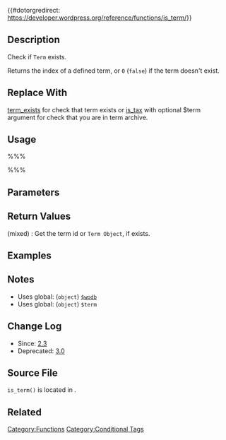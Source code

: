 {{Deprecated}}

{{#dotorgredirect: https://developer.wordpress.org/reference/functions/is_term/}}

{{Languages|
{{en|Function Reference/is_term}}
{{ja|関数リファレンス/is_term}}
}}

== Description ==

Check if <tt>Term</tt> exists.

Returns the index of a defined term, or <tt>0</tt> (<tt>false</tt>) if the term doesn't exist.

== Replace With ==

[[Function Reference/term_exists|term_exists]] for check that term exists or [[Function Reference/is_tax|is_tax]] with optional $term argument for check that you are in term archive.

== Usage ==
%%%<?php is_term( $term, $taxonomy ) ?>%%%

== Parameters ==
{{Parameter|$term|integer&#124;string|The term to check}}
{{Parameter|$taxonomy|string|The taxonomy name to use|optional|&#39;&#39;}}

== Return Values ==
; (mixed) : Get the term id or <tt>Term Object</tt>, if exists.

== Examples ==
<!-- Need creative examples. Feel free to link to external examples. -->

== Notes ==
* Uses global: (<tt>object</tt>) [[Class Reference/wpdb|<tt>$wpdb</tt>]]
* Uses global: (<tt>object</tt>) <tt>$term</tt>

== Change Log ==
* Since: [[Version 2.3|2.3]]
* Deprecated: [[Version 3.0|3.0]]

== Source File ==
<!-- Need links to current source code files -->
<tt>is_term()</tt> is located in {{Trac|wp-includes/taxonomy.php}}.

== Related ==
{{Conditional Tags}}

{{Term Tags}}

{{Tag Footer}}

[[Category:Functions]]
[[Category:Conditional Tags]]
